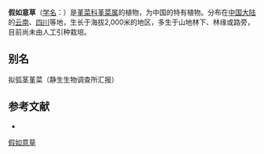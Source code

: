 {{Speciesbox
| name = 假如意草
| status = 
| status_system = 
| image =
| genus = Viola
| species =  pseudo-arcuata
| authority = Chang
}}

'''假如意草'''（[[学名|学名]]：{{lang|la|''Viola pseudo-arcuata''}}）是[[堇菜科|堇菜科]][[堇菜属|堇菜属]]的植物，为中国的特有植物。分布在[[中国大陆|中国大陆]]的[[云南|云南]]、[[四川|四川]]等地，生长于海拔2,000米的地区，多生于山地林下、林缘或路旁，目前尚未由人工引种栽培。

== 别名 ==
拟弧茎堇菜（静生生物调查所汇报）

== 参考文献 ==
<div class="references-small">
* {{cite web| url =http://www.bioinfo.cn/db05/KmzwSpecies.php?action=view&id=23827| title =假如意草| work =《中国高等植物数据库全库》| publisher =中国科学院微生物研究所| author =昆明植物研究所| accessdate =2009-02-25| deadurl =yes| archiveurl =https://web.archive.org/web/20160305001250/http://www.bioinfo.cn/db05/KmzwSpecies.php?action=view&id=23827| archivedate =2016-03-05}}
</div>

[[Category:堇菜属|假如意草]]


{{植物小作品}}